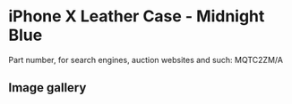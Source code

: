 
# iPhone X Leather Case - Midnight Blue

Part number, for search engines, auction websites and such: MQTC2ZM/A

## Image gallery

<div style={{ width: '100%', maxWidth: '768px' }}>
<GalleryComponent
    images={[
      {
        original: "/everysource/MQTC2.webp",
        thumbnail: "/everypreview/MQTC2.webp",
      },
      {
        original: "/everysource/MQTC2_AV1_SILVER.webp",
        thumbnail: "/everypreview/MQTC2_AV1_SILVER.webp",
      },
      {
        original: "/everysource/MQTC2_AV1_SPACE_GRAY.webp",
        thumbnail: "/everypreview/MQTC2_AV1_SPACE_GRAY.webp",
      },
      {
        original: "/everysource/MQTC2_AV2.webp",
        thumbnail: "/everypreview/MQTC2_AV2.webp",
      }
    ]}
  />
</div>